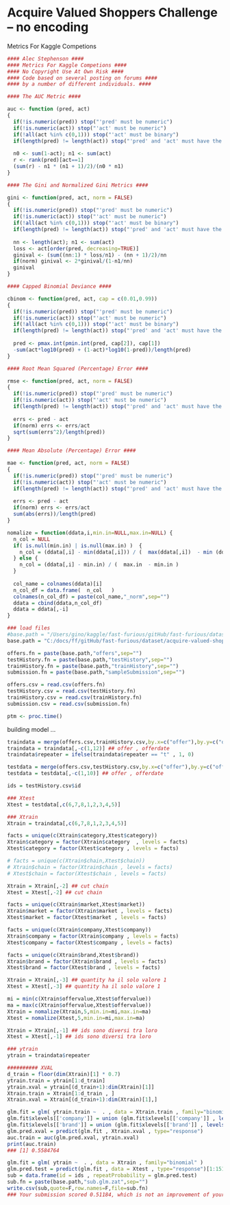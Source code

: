 Acquire Valued Shoppers Challenge  -- no encoding  
========================================================

Metrics For Kaggle Competions
```r
#### Alec Stephenson ####
#### Metrics For Kaggle Competions ####
#### No Copyright Use At Own Risk ####
#### Code based on several posting on forums ####
#### by a number of different individuals. ####

#### The AUC Metric ####

auc <- function (pred, act) 
{
  if(!is.numeric(pred)) stop("'pred' must be numeric")
  if(!is.numeric(act)) stop("'act' must be numeric")
  if(!all(act %in% c(0,1))) stop("'act' must be binary")  
  if(length(pred) != length(act)) stop("'pred' and 'act' must have the same length")
  
  n0 <- sum(1-act); n1 <- sum(act)
  r <- rank(pred)[act==1]
  (sum(r) - n1 * (n1 + 1)/2)/(n0 * n1)
}

#### The Gini and Normalized Gini Metrics ####

gini <- function(pred, act, norm = FALSE) 
{
  if(!is.numeric(pred)) stop("'pred' must be numeric")
  if(!is.numeric(act)) stop("'act' must be numeric")
  if(!all(act %in% c(0,1))) stop("'act' must be binary")  
  if(length(pred) != length(act)) stop("'pred' and 'act' must have the same length")
  
  nn <- length(act); n1 <- sum(act)
  loss <- act[order(pred, decreasing=TRUE)]
  ginival <- (sum((nn:1) * loss/n1) - (nn + 1)/2)/nn
  if(norm) ginival <- 2*ginival/(1-n1/nn)
  ginival
}

#### Capped Binomial Deviance ####

cbinom <- function(pred, act, cap = c(0.01,0.99)) 
{
  if(!is.numeric(pred)) stop("'pred' must be numeric")
  if(!is.numeric(act)) stop("'act' must be numeric")
  if(!all(act %in% c(0,1))) stop("'act' must be binary")  
  if(length(pred) != length(act)) stop("'pred' and 'act' must have the same length")
  
  pred <- pmax.int(pmin.int(pred, cap[2]), cap[1])
  -sum(act*log10(pred) + (1-act)*log10(1-pred))/length(pred)
}

#### Root Mean Squared (Percentage) Error ####

rmse <- function(pred, act, norm = FALSE) 
{
  if(!is.numeric(pred)) stop("'pred' must be numeric")
  if(!is.numeric(act)) stop("'act' must be numeric") 
  if(length(pred) != length(act)) stop("'pred' and 'act' must have the same length")
  
  errs <- pred - act
  if(norm) errs <- errs/act
  sqrt(sum(errs^2)/length(pred))
}

#### Mean Absolute (Percentage) Error ####

mae <- function(pred, act, norm = FALSE) 
{
  if(!is.numeric(pred)) stop("'pred' must be numeric")
  if(!is.numeric(act)) stop("'act' must be numeric") 
  if(length(pred) != length(act)) stop("'pred' and 'act' must have the same length")
  
  errs <- pred - act
  if(norm) errs <- errs/act
  sum(abs(errs))/length(pred)
}

nomalize = function(ddata,i,min.in=NULL,max.in=NULL) {
  n_col = NULL
  if( is.null(min.in) | is.null(max.in) )  { 
    n_col = (ddata[,i] - min(ddata[,i])) / (  max(ddata[,i])  - min (ddata[,i]) )
  } else {
    n_col = (ddata[,i] - min.in) / (  max.in  - min.in )
  }
  
  col_name = colnames(ddata)[i]
  n_col_df = data.frame(  n_col   )
  colnames(n_col_df) = paste(col_name,"_norm",sep="")
  ddata = cbind(ddata,n_col_df)
  ddata = ddata[,-i]
}

```

```r
### load files 
#base.path = "/Users/gino/kaggle/fast-furious/gitHub/fast-furious/dataset/acquire-valued-shoppers-challenge/"
base.path = "C:/docs/ff/gitHub/fast-furious/dataset/acquire-valued-shoppers-challenge/"

offers.fn = paste(base.path,"offers",sep="")
testHistory.fn = paste(base.path,"testHistory",sep="")
trainHistory.fn = paste(base.path,"trainHistory",sep="")
submission.fn = paste(base.path,"sampleSubmission",sep="")

offers.csv = read.csv(offers.fn)
testHistory.csv = read.csv(testHistory.fn)
trainHistory.csv = read.csv(trainHistory.fn)
submission.csv = read.csv(submission.fn)

ptm <- proc.time()
```

building model ... 

```r

traindata = merge(offers.csv,trainHistory.csv,by.x=c("offer"),by.y=c("offer"),all.x=F,all.y=F)
traindata = traindata[,-c(1,12)] ## offer , offerdate
traindata$repeater = ifelse(traindata$repeater == "t" , 1, 0) 

testdata = merge(offers.csv,testHistory.csv,by.x=c("offer"),by.y=c("offer"),all.x=F,all.y=F)
testdata = testdata[,-c(1,10)] ## offer , offerdate

ids = testHistory.csv$id

### Xtest 
Xtest = testdata[,c(6,7,8,1,2,3,4,5)]

### Xtrain 
Xtrain = traindata[,c(6,7,8,1,2,3,4,5)]

facts = unique(c(Xtrain$category,Xtest$category))
Xtrain$category = factor(Xtrain$category  , levels = facts)
Xtest$category = factor(Xtest$category , levels = facts)

# facts = unique(c(Xtrain$chain,Xtest$chain))
# Xtrain$chain = factor(Xtrain$chain , levels = facts)
# Xtest$chain = factor(Xtest$chain , levels = facts)

Xtrain = Xtrain[,-2] ## cut chain 
Xtest = Xtest[,-2] ## cut chain 

facts = unique(c(Xtrain$market,Xtest$market))
Xtrain$market = factor(Xtrain$market , levels = facts)
Xtest$market = factor(Xtest$market , levels = facts)

facts = unique(c(Xtrain$company,Xtest$company))
Xtrain$company = factor(Xtrain$company , levels = facts)
Xtest$company = factor(Xtest$company , levels = facts)

facts = unique(c(Xtrain$brand,Xtest$brand))
Xtrain$brand = factor(Xtrain$brand , levels = facts)
Xtest$brand = factor(Xtest$brand , levels = facts)

Xtrain = Xtrain[,-3] ## quantity ha il solo valore 1
Xtest = Xtest[,-3] ## quantity ha il solo valore 1

mi = min(c(Xtrain$offervalue,Xtest$offervalue))
ma = max(c(Xtrain$offervalue,Xtest$offervalue))
Xtrain = nomalize(Xtrain,5,min.in=mi,max.in=ma)
Xtest = nomalize(Xtest,5,min.in=mi,max.in=ma)

Xtrain = Xtrain[,-1] ## ids sono diversi tra loro 
Xtest = Xtest[,-1] ## ids sono diversi tra loro 

### ytrain 
ytrain = traindata$repeater
```

```r
########## XVAL 
d_train = floor(dim(Xtrain)[1] * 0.7)
ytrain.train = ytrain[1:d_train]
ytrain.xval = ytrain[(d_train+1):dim(Xtrain)[1]]
Xtrain.train = Xtrain[1:d_train , ]
Xtrain.xval = Xtrain[(d_train+1):dim(Xtrain)[1],]

glm.fit = glm( ytrain.train ~  . , data = Xtrain.train , family="binomial" )
glm.fit$xlevels[['company']] = union (glm.fit$xlevels[['company']] , levels(Xtrain.xval$company) ) 
glm.fit$xlevels[['brand']] = union (glm.fit$xlevels[['brand']] , levels(Xtrain.xval$brand) )
glm.pred.xval = predict(glm.fit , Xtrain.xval , type="response") 
auc.train = auc(glm.pred.xval, ytrain.xval) 
print(auc.train)
### [1] 0.5584764 

glm.fit = glm( ytrain ~  . , data = Xtrain , family="binomial" )
glm.pred.test = predict(glm.fit , data = Xtest , type="response")[1:151484]
sub = data.frame(id = ids , repeatProbability = glm.pred.test)
sub.fn = paste(base.path,"sub.glm.zat",sep="")
write.csv(sub,quote=F,row.names=F,file=sub.fn)
### Your submission scored 0.51184, which is not an improvement of your best score. Keep trying!

```
